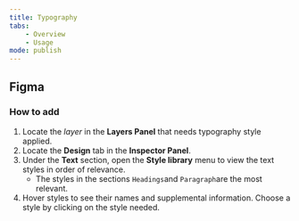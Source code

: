 ```yaml
---
title: Typography
tabs:
    - Overview
    - Usage 
mode: publish
---
```



## Figma


### How to add

1. Locate the *layer* in the **Layers Panel** that needs typography style applied.
2. Locate the **Design** tab in the **Inspector Panel**.
3. Under the **Text** section, open the **Style library** menu to view the text styles in order of relevance.
    * The styles in the sections `Headings`and `Paragraph`are the most relevant. 
4. Hover styles to see their names and supplemental information. Choose a style by clicking on the style needed.
